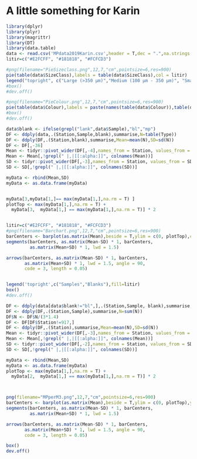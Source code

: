# A little something for Karin

```r
library(dplyr)
library(plyr)
library(magrittr)
library(DT)
library(data.table)
data <- read.csv('MPdata2019Karin.csv',header = T,dec = ".",na.strings = "")
litir=c("#E2FCFF", "#181818", "#FCFCD3")
```

```r

#png(filename="PieSizeclass.png",12,7,"cm",pointsize=6,res=900)
pie(table(data$SizeClass),labels = table(data$SizeClass),col = litir)
legend("topright", c("Large (>350 μm)","Medium (100 μm - 350 μm)", "Small (<100 μm)"), fill = litir)
#box()
#dev.off()
```

```r
#png(filename="PieColour.png",12,7,"cm",pointsize=6,res=900)
pie(table(data$Colour),labels = paste(names(table(data$Colour)),table(data$Colour)),col = names(table(data$Colour)))
#box()
#dev.off()
```





```r
data$blank <- ifelse(grepl("lank",data$Sample),"bl","mp")
DF <- ddply(data,.(Station,Sample,blank),summarise,N=table(Type))
DF <- ddply(DF,.(Station,blank),summarise,Mean=mean(N),SD=sd(N))
DF <- DF[,-36]
Mean <- tidyr::pivot_wider(DF[,-4],names_from = Station, values_from = Mean)
Mean <- Mean[,!grepl(" |,|[[:alpha:]]", colnames(Mean))]
SD <- tidyr::pivot_wider(DF[,-3],names_from = Station, values_from = SD)
SD <- SD[,!grepl(" |,|[[:alpha:]]", colnames(SD))]

myData <- rbind(Mean,SD)
myData <- as.data.frame(myData)


myData[3,myData[1,]== max(myData[1,],na.rm = T) ]
plotTop <- max(myData[1,],na.rm = T) +
  myData[3,  myData[1,] == max(myData[1,],na.rm = T)] * 2


litir=c("#E2FCFF", "#181818", "#FCFCD3")
#png(filename="Barchart.png",12,7,"cm",pointsize=6,res=900)
barCenters <- barplot(as.matrix(Mean),beside = T,ylim = c(0, plotTop),col = litir[1:2],ylab = "MP Particles", xlab = "Station", las=2)
segments(barCenters, as.matrix(Mean-SD) * 1, barCenters,
         as.matrix(Mean+SD) * 1, lwd = 1.5)

arrows(barCenters, as.matrix(Mean-SD) * 1, barCenters,
       as.matrix(Mean+SD) * 1, lwd = 1.5, angle = 90,
       code = 3, length = 0.05)


legend('topright',c("Samples","Blanks"),fill=litir)
box()
#dev.off()
```


```r
DF <- ddply(data[data$blank!="bl",],.(Station,Sample, blank),summarise,N=table(Type))
DF <- ddply(DF,.(Station,Sample),summarise,N=sum(N))
DF$N <- DF$N/(3*1.4)
DF <- DF[DF$Station!=917,]
DF <- ddply(DF,.(Station),summarise,Mean=mean(N),SD=sd(N))
Mean <- tidyr::pivot_wider(DF[,-3],names_from = Station, values_from = Mean)
Mean <- Mean[,!grepl(" |,|[[:alpha:]]", colnames(Mean))]
SD <- tidyr::pivot_wider(DF[,-2],names_from = Station, values_from = SD)
SD <- SD[,!grepl(" |,|[[:alpha:]]", colnames(SD))]

myData <- rbind(Mean,SD)
myData <- as.data.frame(myData)
plotTop <- max(myData[1,],na.rm = T) +
  myData[2,  myData[1,] == max(myData[1,],na.rm = T)] * 2



png(filename="MPperM3.png",12,7,"cm",pointsize=6,res=900)
barCenters <- barplot(as.matrix(Mean),beside = T,ylim = c(0, plotTop),ylab = expression(paste("MP/m"^"3")), xlab = "Station", las=2, col = litir[1])
segments(barCenters, as.matrix(Mean-SD) * 1, barCenters,
         as.matrix(Mean+SD) * 1, lwd = 1.5)

arrows(barCenters, as.matrix(Mean-SD) * 1, barCenters,
       as.matrix(Mean+SD) * 1, lwd = 1.5, angle = 90,
       code = 3, length = 0.05)

box()
dev.off()


```
















